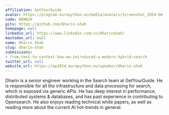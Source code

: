 ```yaml
---
affiliation: GetYourGuide
avatar: https://program.europython.eu/media/avatars/Screenshot_2024-06-19_at_5.34.56PM_5pshx3O.png
code: WEWNJK
gitx: https://github.com/Dharin-shah
homepage: null
linkedin_url: https://www.linkedin.com/in/dharinshah/
mastodon_url: null
name: Dharin Shah
slug: dharin-shah
submissions:
- from-text-to-context-how-we-introduced-a-modern-hybrid-search
twitter_url: null
website_url: https://ep2024.europython.eu/speaker/dharin-shah
---
```


Dharin is a senior engineer working in the Search team at GetYourGuide. He is responsible for all the infrastructure and data processing for search, which is exposed via generic APIs. He has deep interest in performance, distributed systems & databases, and has past experience in contributing to Opensearch. He also enjoys reading technical white papers, as well as reading more about the current AI hot-trends in general.
